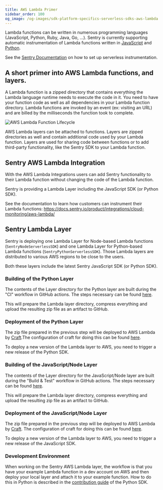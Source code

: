 ```yaml
---
title: AWS Lambda Primer
sidebar_order: 100
og_image: /og-images/sdk-platform-specifics-serverless-sdks-aws-lambda.png
---
```


Lambda functions can be written in numerous programming languages (JavaScript,
Python, Ruby, Java, Go, ...). Sentry is currently supporting automatic
instrumentation of Lambda functions written in [JavaScript](https://docs.sentry.io/platforms/javascript/guides/aws-lambda/)
and [Python](https://docs.sentry.io/platforms/python/integrations/aws-lambda/).

See the [Sentry Documentation](https://docs.sentry.io/product/integrations/cloud-monitoring/)
on how to set up serverless instrumentation.

## A short primer into AWS Lambda functions, and layers.

A Lambda function is a zipped directory that contains everything the Lambda
language runtime needs to execute the code in it. You need to have your
function code as well as all dependencies in your Lambda function directory.
Lambda functions are invoked by an event (ex: visiting an URL) and are billed
by the milliseconds the function took to complete.

![AWS Lambda Function Lifecycle](aws-lambda-lifecycle.png)

AWS Lambda layers can be attached to functions. Layers are zipped directories
as well and contain additional code used by your Lambda function.
Layers are used for sharing code between functions or to add third-party functionality,
like the Sentry SDK to your Lambda function.

## Sentry AWS Lambda Integration

With the AWS Lambda Integrations users can add Sentry functionality to their
Lambda function without changing the code of the Lambda function.

Sentry is providing a Lambda Layer including the JavaScript SDK (or Python
SDK).

See the documentation to learn how customers can instrument their Lambda
functions: https://docs.sentry.io/product/integrations/cloud-monitoring/aws-lambda/

## Sentry Lambda Layer

Sentry is deploying one Lambda Layer for Node-based Lambda functions
(`SentryNodeServerlessSDK`) and one Lambda Layer for Python-based Lambda
functions (`SentryPythonServerlessSDK`). Those Lambda layers are distributed
to various AWS regions to be close to the users.

Both these layers include the latest Sentry JavaScript SDK (or Python SDK).

### Building of the Python Layer

The contents of the Layer directory for the Python layer are built during the
"CI" workflow in GitHub actions. The steps necessary can be found
[here](https://github.com/getsentry/sentry-python/blob/master/.github/workflows/ci.yml).

This will prepare the Lambda layer directory, compress everything and upload the resulting zip file as
an artifact to GitHub.

### Deployment of the Python Layer

The zip file prepared in the previous step will be deployed to AWS Lambda by
[Craft](https://github.com/getsentry/craft).The configuration of craft for doing
this can be found [here](https://github.com/getsentry/sentry-python/blob/master/.craft.yml).

To deploy a new version of the Lambda layer to AWS, you need to trigger a new
release of the Python SDK.

### Building of the JavaScript/Node Layer

The contents of the Layer directory for the JavaScript/Node layer are built during the
"Build & Test" workflow in GitHub actions. The steps necessary can be found
[here](https://github.com/getsentry/sentry-javascript/blob/master/.github/workflows/build.yml).

This will prepare the Lambda layer directory, compress everything and upload the resulting zip file as
an artifact to GitHub.

### Deployment of the JavaScript/Node Layer

The zip file prepared in the previous step will be deployed to AWS Lambda by
[Craft](https://github.com/getsentry/craft). The configuration of craft for doing
this can be found [here](https://github.com/getsentry/sentry-javascript/blob/master/.craft.yml).

To deploy a new version of the Lambda layer to AWS, you need to trigger a new
release of the JavaScript SDK.

### Development Environment

When working on the Sentry AWS Lambda layer, the workflow is that you have your example Lambda function in a dev account on AWS and then deploy your local layer and attach it to your example function. How to do this in Python is described in the [contribution guide](https://github.com/getsentry/sentry-python/blob/master/CONTRIBUTING.md#contributing-to-sentry-aws-lambda-layer) of the Python SDK.
